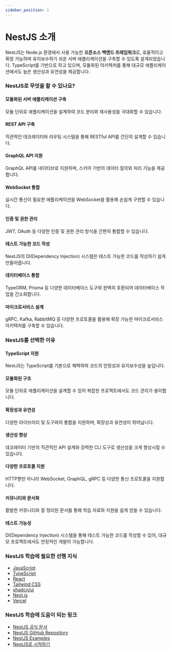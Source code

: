 ```yaml
---
sidebar_position: 1
---
```


# NestJS 소개

NestJS는 Node.js 환경에서 사용 가능한 **오픈소스 백엔드 프레임워크**로, 효율적이고 확장 가능하며 유지보수하기 쉬운 서버 애플리케이션을 구축할 수 있도록 설계되었습니다. TypeScript를 기반으로 하고 있으며, 모듈화된 아키텍처를 통해 대규모 애플리케이션에서도 높은 생산성과 유연성을 제공합니다.

### NestJS로 무엇을 할 수 있나요?

#### 모듈화된 서버 애플리케이션 구축

모듈 단위로 애플리케이션을 설계하여 코드 분리와 재사용성을 극대화할 수 있습니다.

#### REST API 구축

직관적인 데코레이터와 라우팅 시스템을 통해 RESTful API를 간단히 설계할 수 있습니다.

#### GraphQL API 지원

GraphQL API를 네이티브로 지원하며, 스키마 기반의 데이터 질의와 처리 기능을 제공합니다.

#### WebSocket 통합

실시간 통신이 필요한 애플리케이션을 WebSocket을 활용해 손쉽게 구현할 수 있습니다.

#### 인증 및 권한 관리

JWT, OAuth 등 다양한 인증 및 권한 관리 방식을 간편히 통합할 수 있습니다.

#### 테스트 가능한 코드 작성

NestJS의 DI(Dependency Injection) 시스템은 테스트 가능한 코드를 작성하기 쉽게 만들어줍니다.

#### 데이터베이스 통합

TypeORM, Prisma 등 다양한 데이터베이스 도구와 완벽히 호환되어 데이터베이스 작업을 간소화합니다.

#### 마이크로서비스 설계

gRPC, Kafka, RabbitMQ 등 다양한 프로토콜을 활용해 확장 가능한 마이크로서비스 아키텍처를 구축할 수 있습니다.

### NestJS를 선택한 이유

#### TypeScript 지원

NestJS는 TypeScript를 기본으로 채택하여 코드의 안정성과 유지보수성을 높입니다.

#### 모듈화된 구조

모듈 단위로 애플리케이션을 설계할 수 있어 복잡한 프로젝트에서도 코드 관리가 용이합니다.

#### 확장성과 유연성

다양한 라이브러리 및 도구와의 통합을 지원하며, 확장성과 유연성이 뛰어납니다.

#### 생산성 향상

데코레이터 기반의 직관적인 API 설계와 강력한 CLI 도구로 생산성을 크게 향상시킬 수 있습니다.

#### 다양한 프로토콜 지원

HTTP뿐만 아니라 WebSocket, GraphQL, gRPC 등 다양한 통신 프로토콜을 지원합니다.

#### 커뮤니티와 문서화

활발한 커뮤니티와 잘 정리된 문서를 통해 학습 자료와 지원을 쉽게 얻을 수 있습니다.

#### 테스트 가능성

DI(Dependency Injection) 시스템을 통해 테스트 가능한 코드를 작성할 수 있어, 대규모 프로젝트에서도 안정적인 개발이 가능합니다.

### NestJS 학습에 필요한 선행 지식

- [JavaScript](../javascript)
- [TypeScript](../typescript)
- [React](../react)
- [Tailwind CSS](../tailwindcss)
- [shadcn/ui](../shadcn-ui)
- [Next.js](../nextjs)
- [Vercel](../vercel)

### NestJS 학습에 도움이 되는 링크

- [NestJS 공식 문서](https://docs.nestjs.com/)
- [NestJS GitHub Repository](https://github.com/nestjs/nest)
- [NestJS Examples](https://github.com/nestjs/nest/tree/master/sample)
- [NestJS로 시작하기](https://docs.nestjs.com/first-steps)
